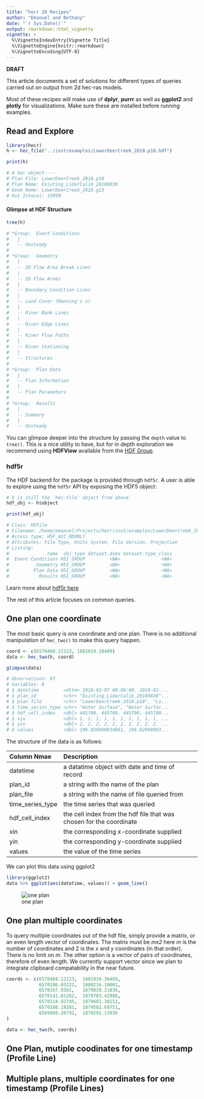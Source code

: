 ```yaml
---
title: "hecr 2D Recipes"
author: "Emanuel and Bethany"
date: "`r Sys.Date()`"
output: rmarkdown::html_vignette
vignette: >
  %\VignetteIndexEntry{Vignette Title}
  %\VignetteEngine{knitr::rmarkdown}
  %\VignetteEncoding{UTF-8}
---
```


**DRAFT**

This article documents a set of solutions for different types of queries 
carried out on output from 2d hec-ras models. 

Most of these recipes will make use of **dplyr**, **purrr** as well as **ggplot2** and **plotly** for visualizations. Make sure these are installed before running examples.


## Read and Explore 

```r
library(hecr)
h <- hec_file("../inst/examples/LowerDeerCreek_2018.p10.hdf")

print(h)

# A hec object----
# Plan File: LowerDeerCreek_2018.p10 
# Plan Name: Existing_LidarCalib_20180830 
# Geom Name: LowerDeerCreek_2018.g13 
# Out Inteval: 15MIN 
```

#### Glimpse at HDF Structure

```r
tree(h)

# *Group:  Event Conditions 
# 	|
# 	-- Unsteady 
# 
# *Group:  Geometry 
# 	|
# 	-- 2D Flow Area Break Lines 
# 	|
# 	-- 2D Flow Areas 
# 	|
# 	-- Boundary Condition Lines 
# 	|
# 	-- Land Cover (Manning's n) 
# 	|
# 	-- River Bank Lines 
# 	|
# 	-- River Edge Lines 
# 	|
# 	-- River Flow Paths 
# 	|
# 	-- River Stationing 
# 	|
# 	-- Structures 
# 
# *Group:  Plan Data 
# 	|
# 	-- Plan Information 
# 	|
# 	-- Plan Parameters 
# 
# *Group:  Results 
# 	|
# 	-- Summary 
# 	|
# 	-- Unsteady 
```

You can glimpse deeper into the structure by passing the `depth` value to `tree()`. This is a nice utility to have, but for in depth exploration we 
recommend using **HDFView** available from the [HDF Group](https://www.hdfgroup.org/). 


### hdf5r 

The HDF backend for the package is provided through `hdf5r`. A user is able to 
explore using the `hdf5r` API by exposing the HDF5 object:

```r
# h is still the 'hec-file' object from above
hdf_obj <- h$object

print(hdf_obj)

# Class: H5File
# Filename: /home/emanuel/Projects/hecr/inst/examples/LowerDeerCreek_2018.p10.hdf
# Access type: H5F_ACC_RDONLY
# Attributes: File Type, Units System, File Version, Projection
# Listing:
#              name  obj_type dataset.dims dataset.type_class
#  Event Conditions H5I_GROUP         <NA>               <NA>
#          Geometry H5I_GROUP         <NA>               <NA>
#         Plan Data H5I_GROUP         <NA>               <NA>
#           Results H5I_GROUP         <NA>               <NA>
```

Learn more about [hdf5r here](https://github.com/hhoeflin/hdf5r)

The rest of this article focuses on common queries.

## One plan one coordinate

The most basic query is one coordinate and one plan. There is no additional 
manipulation of `hec_two()` to make this query happen.

```r
coord <- c(6570468.12123, 1881034.38489)
data <- hec_two(h, coord)

glimpse(data)

# Observations: 97
# Variables: 8
# $ datetime         <dttm> 2018-02-07 00:00:00, 2018-02-...
# $ plan_id          <chr> "Existing_LidarCalib_20180830"...
# $ plan_file        <chr> "LowerDeerCreek_2018.p10", "Lo...
# $ time_series_type <chr> "Water Surface", "Water Surfac...
# $ hdf_cell_index   <dbl> 445700, 445700, 445700, 445700...
# $ xin              <dbl> 1, 1, 1, 1, 1, 1, 1, 1, 1, 1, ...
# $ yin              <dbl> 2, 2, 2, 2, 2, 2, 2, 2, 2, 2, ...
# $ values           <dbl> 196.020980834961, 196.02098083...
```

The structure of the data is as follows:

|Column Nmae      |Description                                                         |
|:----------------|:-------------------------------------------------------------------|
|datetime         |a datatime object with date and time of record                      |
|plan_id          |a string with the name of the plan                                  |
|plan_file        |a string with the name of file queried from                         |
|time_series_type |the time series that was queried                                    |
|hdf_cell_index   |the cell index from the hdf file that was chosen for the coordinate |
|xin              |the corresponding x-coordinate supplied                             |
|yin              |the corresponding y-coordinate supplied                             |
|values           |the value of the time series                                        |

We can plot this data using ggplot2

```r
library(ggplot2)
data %>% ggplot(aes(datetime, values)) + geom_line()
```

![one plan](images/2d-recipes-one-plan-one-coord.png)

## One plan multiple coordinates

To query multiple coordinates out of the hdf file, simply provide a matrix, or an even
length vector of coordinates. The matrix must be *mx2* here *m* is the number of coordinates and 2 is the *x* and *y* coordinates (in that order). There is no limit on *m*. The other option is a vector of pairs of
coordinates, therefore of even length. We currently support vector since we plan to integrate clipboard
compatability in the near future. 

```r
coords <- c(6570468.12123,	1881034.38489,
            6570186.03222,	1880216.19001,
            6570167.9381,	1879820.21836,
            6570141.81282,	1879703.42988,
            6570114.02745,	1879601.38152,
            6570108.19281,	1879582.69751,
            6569969.28791,	1879291.13936
)

data <- hec_two(h, coords)
```

## One Plan, mutiple coodinates for one timestamp (Profile Line)

## Multiple plans, multiple coordinates for one timestamp (Profile Lines)


























